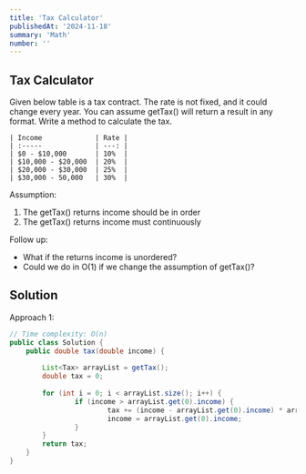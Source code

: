 ```yaml
---
title: 'Tax Calculator'
publishedAt: '2024-11-18'
summary: 'Math'
number: ''
---
```


## Tax Calculator
Given below table is a tax contract. The rate is not fixed, and it could change every year.
You can assume getTax() will return a result in any format. Write a method to calculate the tax.

```
| Income             | Rate |
| :-----             | ---: |
| $0 - $10,000       | 10%  |
| $10,000 - $20,000  | 20%  |
| $20,000 - $30,000  | 25%  |
| $30,000 - 50,000   | 30%  |
```

Assumption: 
1. The getTax() returns income should be in order
2. The getTax() returns income must continuously 

Follow up: 
- What if the returns income is unordered?
- Could we do in O(1) if we change the assumption of getTax()?
 
## Solution
Approach 1:
````JAVA
// Time complexity: O(n)
public class Solution {
    public double tax(double income) {
		
		List<Tax> arrayList = getTax();
		double tax = 0;
		
		for (int i = 0; i < arrayList.size(); i++) {
				if (income > arrayList.get(0).income) {
						tax += (income - arrayList.get(0).income) * arrayList.get(0).rate;
						income = arrayList.get(0).income;
				}
		}
		return tax;
    }
}
````